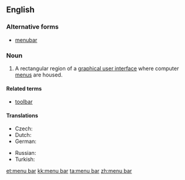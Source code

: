 {{also|menubar}}
==English==
{{wikipedia}}

===Alternative forms===
* [[menubar]]

===Noun===
{{en-noun|head=[[menu]] [[bar]]}}

# {{lb|en|graphical user interface}} A rectangular region of a [[graphical user interface]] where computer [[menu]]s are housed.

====Related terms====
* [[toolbar]]

====Translations====
{{trans-top|rectangular region of a graphical user interface where computer menus are housed}}
* Czech: {{t|cs|panel nabídek|m}}
* Dutch: {{t|nl|menubalk|m}}
* German: {{t|de|Menüleiste|f}}
{{trans-mid}}
* Russian: {{t|ru|строка́ меню́|f}}
* Turkish: {{t|tr|menü çubuğu}}
{{trans-bottom}}

[[et:menu bar]]
[[kk:menu bar]]
[[ta:menu bar]]
[[zh:menu bar]]